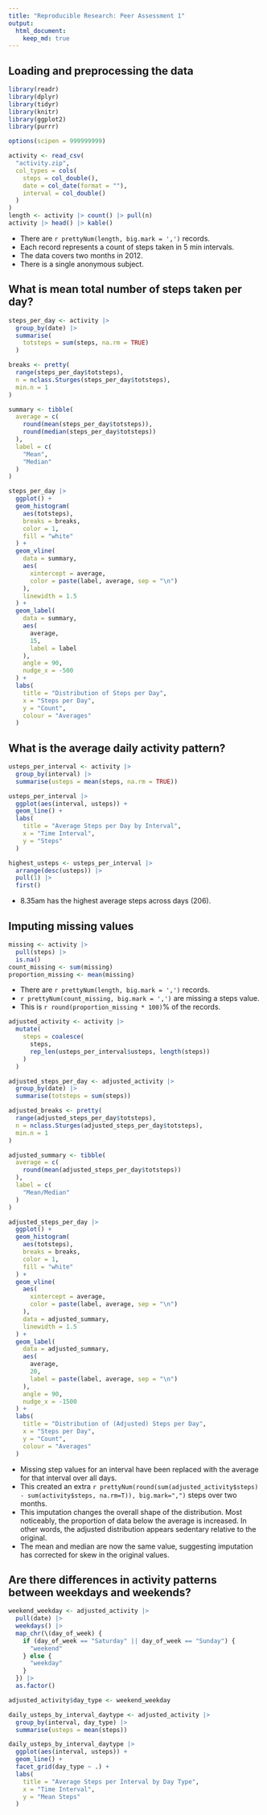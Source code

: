 ```yaml
---
title: "Reproducible Research: Peer Assessment 1"
output: 
  html_document:
    keep_md: true
---
```



## Loading and preprocessing the data

```r
library(readr)
library(dplyr)
library(tidyr)
library(knitr)
library(ggplot2)
library(purrr)

options(scipen = 999999999)
```

```r
activity <- read_csv(
  "activity.zip",
  col_types = cols(
    steps = col_double(),
    date = col_date(format = ""),
    interval = col_double()
  )
)
length <- activity |> count() |> pull(n)
activity |> head() |> kable()
```

* There are `r prettyNum(length, big.mark = ',')` records.
* Each record represents a count of steps taken in 5 min intervals.
* The data covers two months in 2012.
* There is a single anonymous subject.

## What is mean total number of steps taken per day?

```r
steps_per_day <- activity |>
  group_by(date) |>
  summarise(
    totsteps = sum(steps, na.rm = TRUE)
  )

breaks <- pretty(
  range(steps_per_day$totsteps),
  n = nclass.Sturges(steps_per_day$totsteps),
  min.n = 1
)

summary <- tibble(
  average = c(
    round(mean(steps_per_day$totsteps)),
    round(median(steps_per_day$totsteps))
  ),
  label = c(
    "Mean",
    "Median"
  )
)

steps_per_day |>
  ggplot() +
  geom_histogram(
    aes(totsteps),
    breaks = breaks,
    color = 1,
    fill = "white"
  ) +
  geom_vline(
    data = summary,
    aes(
      xintercept = average,
      color = paste(label, average, sep = "\n")
    ),
    linewidth = 1.5
  ) +
  geom_label(
    data = summary,
    aes(
      average,
      15,
      label = label
    ),
    angle = 90,
    nudge_x = -500
  ) +
  labs(
    title = "Distribution of Steps per Day",
    x = "Steps per Day",
    y = "Count",
    colour = "Averages"
  )
```

## What is the average daily activity pattern?

```r
usteps_per_interval <- activity |>
  group_by(interval) |>
  summarise(usteps = mean(steps, na.rm = TRUE))

usteps_per_interval |>
  ggplot(aes(interval, usteps)) +
  geom_line() +
  labs(
    title = "Average Steps per Day by Interval",
    x = "Time Interval",
    y = "Steps"
  )

highest_usteps <- usteps_per_interval |>
  arrange(desc(usteps)) |>
  pull(1) |>
  first()
```

* 8.35am has the highest average steps across days (206).

## Imputing missing values

```r
missing <- activity |>
  pull(steps) |>
  is.na()
count_missing <- sum(missing)
proportion_missing <- mean(missing)
```

* There are `r prettyNum(length, big.mark = ',')` records.
* `r prettyNum(count_missing, big.mark = ',')` are missing a steps value.
* This is `r round(proportion_missing * 100)`% of the records.

```r
adjusted_activity <- activity |>
  mutate(
    steps = coalesce(
      steps,
      rep_len(usteps_per_interval$usteps, length(steps))
    )
  )

adjusted_steps_per_day <- adjusted_activity |>
  group_by(date) |>
  summarise(totsteps = sum(steps))

adjusted_breaks <- pretty(
  range(adjusted_steps_per_day$totsteps),
  n = nclass.Sturges(adjusted_steps_per_day$totsteps),
  min.n = 1
)

adjusted_summary <- tibble(
  average = c(
    round(mean(adjusted_steps_per_day$totsteps))
  ),
  label = c(
    "Mean/Median"
  )
)

adjusted_steps_per_day |>
  ggplot() +
  geom_histogram(
    aes(totsteps),
    breaks = breaks,
    color = 1,
    fill = "white"
  ) +
  geom_vline(
    aes(
      xintercept = average,
      color = paste(label, average, sep = "\n")
    ),
    data = adjusted_summary,
    linewidth = 1.5
  ) +
  geom_label(
    data = adjusted_summary,
    aes(
      average,
      20,
      label = paste(label, average, sep = "\n")
    ),
    angle = 90,
    nudge_x = -1500
  ) +
  labs(
    title = "Distribution of (Adjusted) Steps per Day",
    x = "Steps per Day",
    y = "Count",
    colour = "Averages"
  )
```

* Missing step values for an interval have been replaced with the average for that interval over all days.
* This created an extra `r prettyNum(round(sum(adjusted_activity$steps) - sum(activity$steps, na.rm=T)), big.mark=",")` steps over two months.
* This imputation changes the overall shape of the distribution. Most noticeably, the proportion of data below the average is increased. In other words, the adjusted distribution appears sedentary relative to the original.
* The mean and median are now the same value, suggesting imputation has corrected for skew in the original values.

## Are there differences in activity patterns between weekdays and weekends?

```r
weekend_weekday <- adjusted_activity |>
  pull(date) |>
  weekdays() |>
  map_chr(\(day_of_week) {
    if (day_of_week == "Saturday" || day_of_week == "Sunday") {
      "weekend"
    } else {
      "weekday"
    }
  }) |>
  as.factor()

adjusted_activity$day_type <- weekend_weekday

daily_usteps_by_interval_daytype <- adjusted_activity |>
  group_by(interval, day_type) |>
  summarise(usteps = mean(steps))

daily_usteps_by_interval_daytype |>
  ggplot(aes(interval, usteps)) +
  geom_line() +
  facet_grid(day_type ~ .) +
  labs(
    title = "Average Steps per Interval by Day Type",
    x = "Time Interval",
    y = "Mean Steps"
  )
```
